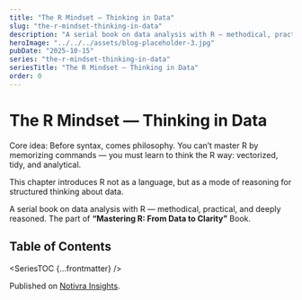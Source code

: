 ```yaml
---
title: "The R Mindset — Thinking in Data"
slug: "the-r-mindset-thinking-in-data"
description: "A serial book on data analysis with R — methodical, practical, and deeply reasoned."
heroImage: "../../../assets/blog-placeholder-3.jpg"
pubDate: "2025-10-15"
series: "the-r-mindset-thinking-in-data"
seriesTitle: "The R Mindset — Thinking in Data"
order: 0
---
```



# The R Mindset — Thinking in Data

Core idea: Before syntax, comes philosophy. You can’t master R by memorizing commands — you must learn to think the R way: vectorized, tidy, and analytical.

This chapter introduces R not as a language, but as a mode of reasoning for structured thinking about data.

A serial book on data analysis with R — methodical, practical, and deeply reasoned.
The part of **“Mastering R: From Data to Clarity”** Book.

## Table of Contents

<SeriesTOC {...frontmatter} />

Published on [Notivra Insights](https://insights.notivra.com).
